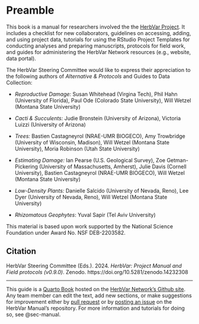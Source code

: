 
# Preamble {.unnumbered}

This book is a manual for researchers involved the the [HerbVar Project](https://herbvar.org/). It includes a checklist for new collaborators, guidelines on accessing, adding, and using project data, tutorials for using the RStudio Project Templates for conducting analyses and preparing manuscripts, protocols for field work, and guides for administering the HerbVar Network resources (e.g., website, data portal). 

The HerbVar Steering Committee would like to express their appreciation to the following authors of _Alternative & Protocols_ and Guides to Data Collection:  

- _Reproductive Damage:_ Susan Whitehead (Virgina Tech), Phil Hahn (University of Florida), Paul Ode (Colorado State University), Will Wetzel (Montana State University)  
    
- _Cacti & Succulents:_ Judie Bronstein (University of Arizona), Victoria Luizzi (University of Arizona)  

- _Trees:_ Bastien Castagneyrol (NRAE-UMR BIOGECO), Amy Trowbridge (University of Wisconsin, Madison), Will Wetzel (Montana State University), Moria Robinson (Utah State University)  

- _Estimating Damage:_ Ian Pearse (U.S. Geological Survey), Zoe Getman-Pickering (University of Massachusetts, Amherst), Julie Davis (Cornell University), Bastien Castagneyrol (NRAE-UMR BIOGECO), Will Wetzel (Montana State University)  

- _Low-Density Plants:_ Danielle Salcido (University of Nevada, Reno), Lee Dyer (University of Nevada, Reno), Will Wetzel (Montana State University)  

- _Rhizomatous Geophytes_: Yuval Sapir (Tel Aviv University) 

This material is based upon work supported by the National Science Foundation under Award No. NSF DEB-2203582.

::: {.callout-tip}
## Citation

HerbVar Steering Committee (Eds.). 2024. _HerbVar: Project Manual and Field protocols (v0.9.0)_. Zenodo. https://doi.org/10.5281/zenodo.14232308

:::

--- 

This guide is a [Quarto Book](https://quarto.org/docs/books) hosted on the [HerbVar Network's Github site](https://github.com/HerbVar-Network). Any team member can edit the text, add new sections, or make suggestions for improvement either by [pull request](https://github.com/HerbVar-Network/project_manual/pulls) or by [posting an issue](https://github.com/HerbVar-Network/project_manual/issues) on the HerbVar Manual's repository. For more information and tutorials for doing so, see @sec-manual. 
